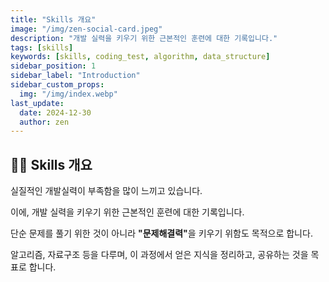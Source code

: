```yaml
---
title: "Skills 개요"
image: "/img/zen-social-card.jpeg"
description: "개발 실력을 키우기 위한 근본적인 훈련에 대한 기록입니다."
tags: [skills]
keywords: [skills, coding_test, algorithm, data_structure]
sidebar_position: 1
sidebar_label: "Introduction"
sidebar_custom_props:
  img: "/img/index.webp"
last_update:
  date: 2024-12-30
  author: zen
---
```


## 🧑‍💻 Skills 개요

실질적인 개발실력이 부족함을 많이 느끼고 있습니다.

이에, 개발 실력을 키우기 위한 근본적인 훈련에 대한 기록입니다.

단순 문제를 풀기 위한 것이 아니라 <strong>"문제해결력"</strong>을 키우기 위함도 목적으로 합니다.

알고리즘, 자료구조 등을 다루며, 이 과정에서 얻은 지식을 정리하고, 공유하는 것을 목표로 합니다.
